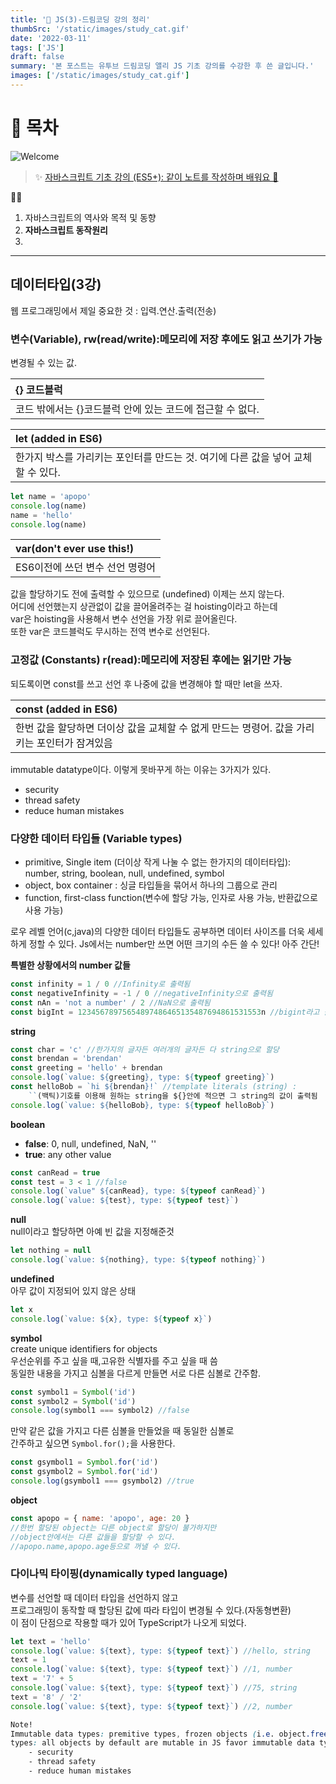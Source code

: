 ```yaml
---
title: '🎉 JS(3)-드림코딩 강의 정리'
thumbSrc: '/static/images/study_cat.gif'
date: '2022-03-11'
tags: ['JS']
draft: false
summary: '본 포스트는 유투브 드림코딩 앨리 JS 기초 강의를 수강한 후 쓴 글입니다.'
images: ['/static/images/study_cat.gif']
---
```


# 📌 목차

![Welcome](/static/images/study_cat.gif)

> ✨ [자바스크립트 기초 강의 (ES5+): 같이 노트를 작성하며 배워요 📒](https://www.youtube.com/playlist?list=PLv2d7VI9OotTVOL4QmPfvJWPJvkmv6h-2)

💁🏻

1.  자바스크립트의 역사와 목적 및 동향
2.  **자바스크립트 동작원리**
3.

---

## **데이터타입**(3강)

웹 프로그래밍에서 제일 중요한 것 : 입력.연산.출력(전송)

### **변수(Variable), rw(read/write):메모리에 저장 후에도 읽고 쓰기가 가능**

변경될 수 있는 값.

| {} 코드블럭                                               |
| :-------------------------------------------------------- |
| 코드 밖에서는 {}코드블럭 안에 있는 코드에 접근할 수 없다. |

| let (added in ES6)                                                               |
| :------------------------------------------------------------------------------- |
| 한가지 박스를 가리키는 포인터를 만드는 것. 여기에 다른 값을 넣어 교체할 수 있다. |

```js
let name = 'apopo'
console.log(name)
name = 'hello'
console.log(name)
```

| var(don't ever use this!)       |
| :------------------------------ |
| ES6이전에 쓰던 변수 선언 명령어 |

값을 할당하기도 전에 출력할 수 있으므로 (undefined) 이제는 쓰지 않는다.<br />
어디에 선언했는지 상관없이 값을 끌어올려주는 걸 hoisting이라고 하는데<br />
var은 hoisting을 사용해서 변수 선언을 가장 위로 끌어올린다.<br />
또한 var은 코드블럭도 무시하는 전역 변수로 선언된다.

### **고정값 (Constants) r(read):메모리에 저장된 후에는 읽기만 가능**

되도록이면 const를 쓰고 선언 후 나중에 값을 변경해야 할 때만 let을 쓰자.

| const (added in ES6)                                                                         |
| :------------------------------------------------------------------------------------------- |
| 한번 값을 할당하면 더이상 값을 교체할 수 없게 만드는 명령어. 값을 가리키는 포인터가 잠겨있음 |

immutable datatype이다.
이렇게 못바꾸게 하는 이유는 3가지가 있다.

- security
- thread safety
- reduce human mistakes

### **다양한 데이터 타입들 (Variable types)**

- primitive, Single item (더이상 작게 나눌 수 없는 한가지의 데이터타입):<br /> number, string, boolean, null, undefined, symbol
- object, box container : 싱글 타입들을 묶어서 하나의 그룹으로 관리
- function, first-class function(변수에 할당 가능, 인자로 사용 가능, 반환값으로 사용 가능)

로우 레벨 언어(c,java)의 다양한 데이터 타입들도 공부하면 데이터 사이즈를 더욱 세세하게 정할 수 있다.
Js에서는 number만 쓰면 어떤 크기의 수든 쓸 수 있다! 아주 간단!

**특별한 상황에서의 number 값들**

```js
const infinity = 1 / 0 //Infinity로 출력됨
const negativeInfinity = -1 / 0 //negativeInfinity으로 출력됨
const nAn = 'not a number' / 2 //NaN으로 출력됨
const bigInt = 12345678975654897486465135487694861531553n //bigint라고 출력됨
```

**string**

```js
const char = 'c' //한가지의 글자든 여러개의 글자든 다 string으로 할당
const brendan = 'brendan'
const greeting = 'hello' + brendan
console.log(`value: ${greeting}, type: ${typeof greeting}`)
const helloBob = `hi ${brendan}!` //template literals (string) :
    ``(백틱)기호를 이용해 원하는 string을 ${}안에 적으면 그 string의 값이 출력됨
console.log(`value: ${helloBob}, type: ${typeof helloBob}`)
```

**boolean**<br />

- **false**: 0, null, undefined, NaN, ''<br />
- **true**: any other value

```js
const canRead = true
const test = 3 < 1 //false
console.log(`value" ${canRead}, type: ${typeof canRead}`)
console.log(`value: ${test}, type: ${typeof test}`)
```

**null**<br />
null이라고 할당하면 아예 빈 값을 지정해준것

```js
let nothing = null
console.log(`value: ${nothing}, type: ${typeof nothing}`)
```

**undefined**<br />
아무 값이 지정되어 있지 않은 상태

```js
let x
console.log(`value: ${x}, type: ${typeof x}`)
```

**symbol**<br />
create unique identifiers for objects<br />
우선순위를 주고 싶을 때,고유한 식별자를 주고 싶을 때 씀<br />
동일한 내용을 가지고 심볼을 다르게 만들면 서로 다른 심볼로 간주함.

```js
const symbol1 = Symbol('id')
const symbol2 = Symbol('id')
console.log(symbol1 === symbol2) //false
```

만약 같은 값을 가지고 다른 심볼을 만들었을 때 동일한 심볼로<br />
간주하고 싶으면 `Symbol.for();`을 사용한다.

```js
const gsymbol1 = Symbol.for('id')
const gsymbol2 = Symbol.for('id')
console.log(gsymbol1 === gsymbol2) //true
```

**object**<br />

```js
const apopo = { name: 'apopo', age: 20 }
//한번 할당된 object는 다른 object로 할당이 불가하지만
//object안에서는 다른 값들을 할당할 수 있다.
//apopo.name,apopo.age등으로 꺼낼 수 있다.
```

### **다이나믹 타이핑(dynamically typed language)**

변수를 선언할 때 데이터 타입을 선언하지 않고<br />
프로그래밍이 동작할 때 할당된 값에 따라 타입이 변경될 수 있다.(자동형변환)<br />
이 점이 단점으로 작용할 때가 있어 TypeScript가 나오게 되었다.

```js
let text = 'hello'
console.log(`value: ${text}, type: ${typeof text}`) //hello, string
text = 1
console.log(`value: ${text}, type: ${typeof text}`) //1, number
text = '7' + 5
console.log(`value: ${text}, type: ${typeof text}`) //75, string
text = '8' / '2'
console.log(`value: ${text}, type: ${typeof text}`) //2, number
```

```css
Note!
Immutable data types: premitive types, frozen objects (i.e. object.freeze()) Mutable data
types: all objects by default are mutable in JS favor immutable data type always for a few reasons:
    - security
    - thread safety
    - reduce human mistakes
```
